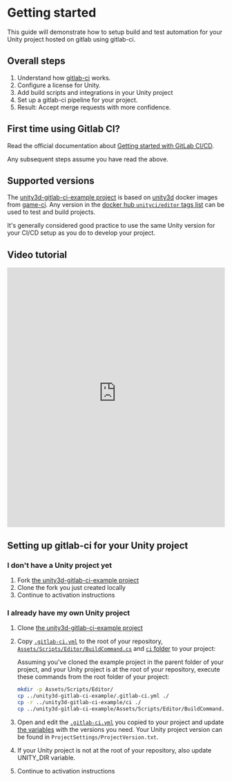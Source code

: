 # Getting started

This guide will demonstrate how to setup build and test automation for your Unity project hosted on gitlab using gitlab-ci.

## Overall steps

1. Understand how [gitlab-ci](https://docs.gitlab.com/ce/ci/) works.
2. Configure a license for Unity.
3. Add build scripts and integrations in your Unity project
4. Set up a gitlab-ci pipeline for your project.
5. Result: Accept merge requests with more confidence.

## First time using Gitlab CI?

Read the official documentation about [Getting started with GitLab CI/CD](https://docs.gitlab.com/ce/ci/quick_start/).

Any subsequent steps assume you have read the above.

## Supported versions

The [unity3d-gitlab-ci-example project](https://gitlab.com/game-ci/unity3d-gitlab-ci-example/) is based on [unity3d](https://github.com/game-ci/docker/) docker images from [game-ci](https://github.com/game-ci). Any version in the [docker hub `unityci/editor` tags list](https://hub.docker.com/r/unityci/editor/tags) can be used to test and build projects.

It's generally considered good practice to use the same Unity version for your CI/CD setup as you do to develop your project.

## Video tutorial

<iframe
  src="https://www.youtube-nocookie.com/embed/k0NcedDzEqA"
  frameborder="0"
  allowfullscreen
  width="100%"
  height="600"
></iframe>

## Setting up gitlab-ci for your Unity project

### I don't have a Unity project yet

1. Fork [the unity3d-gitlab-ci-example project](https://gitlab.com/game-ci/unity3d-gitlab-ci-example/)
1. Clone the fork you just created locally
1. Continue to activation instructions

### I already have my own Unity project

1. Clone [the unity3d-gitlab-ci-example project](https://gitlab.com/game-ci/unity3d-gitlab-ci-example/)
1. Copy [`.gitlab-ci.yml`](https://gitlab.com/game-ci/unity3d-gitlab-ci-example/-/blob/main/.gitlab-ci.yml) to the root of your repository, [`Assets/Scripts/Editor/BuildCommand.cs`](https://gitlab.com/game-ci/unity3d-gitlab-ci-example/-/blob/main/Assets/Scripts/Editor/BuildCommand.cs) and [`ci` folder](https://gitlab.com/game-ci/unity3d-gitlab-ci-example/-/blob/main/ci) to your project:

   Assuming you've cloned the example project in the parent folder of your project, and your Unity project is at the root of your repository, execute these commands from the root folder of your project:

   ```bash
   mkdir -p Assets/Scripts/Editor/
   cp ../unity3d-gitlab-ci-example/.gitlab-ci.yml ./
   cp -r ../unity3d-gitlab-ci-example/ci ./
   cp ../unity3d-gitlab-ci-example/Assets/Scripts/Editor/BuildCommand.cs ./Assets/Scripts/Editor/
   ```

1. Open and edit the [`.gitlab-ci.yml`](https://gitlab.com/game-ci/unity3d-gitlab-ci-example/-/blob/main/.gitlab-ci.yml) you copied to your project and update [the variables](https://gitlab.com/game-ci/unity3d-gitlab-ci-example/-/blob/main/.gitlab-ci.yml#L7-13) with the versions you need. Your Unity project version can be found in `ProjectSettings/ProjectVersion.txt`.
1. If your Unity project is not at the root of your repository, also update UNITY_DIR variable.
1. Continue to activation instructions
